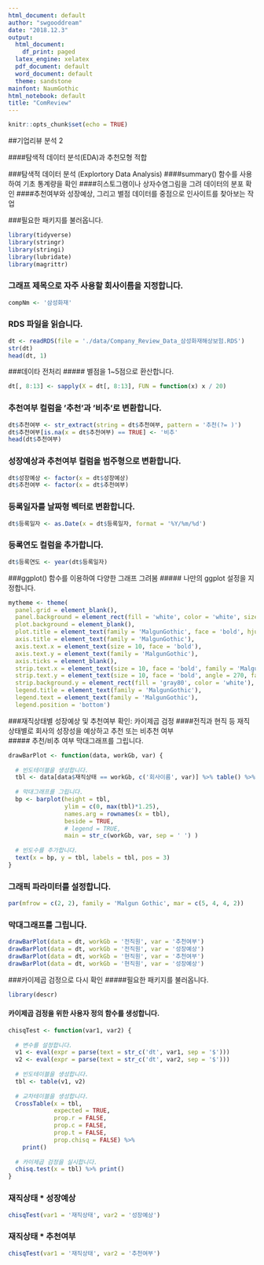 ```yaml
---
html_document: default
author: "swgooddream"
date: "2018.12.3"
output:
  html_document:
    df_print: paged
  latex_engine: xelatex
  pdf_document: default
  word_document: default
  theme: sandstone
mainfont: NaumGothic
html_notebook: default
title: "ComReview"
---
```


```r
knitr::opts_chunk$set(echo = TRUE)
```

##기업리뷰 분석 2

####탐색적 데이터 분석(EDA)과 추천모형 적합

###탐색적 데이터 분석 (Explortory Data Analysis)
####summary() 함수를 사용하여 기초 통계량을 확인
####히스토그램이나 상자수염그림을 그려 데이터의 분포 확인 
####추천여부와 성장예상, 그리고 별점 데이터를 중점으로 인사이트를 찾아보는 작업

###필요한 패키지를 불러옵니다.

```r
library(tidyverse)
library(stringr)
library(stringi)
library(lubridate)
library(magrittr)
```

### 그래프 제목으로 자주 사용할 회사이름을 지정합니다. 
```r
compNm <- '삼성화재'
```

### RDS 파일을 읽습니다. 
```r
dt <- readRDS(file = './data/Company_Review_Data_삼성화재해상보험.RDS')
str(dt)
head(dt, 1)
```

###데이타 전처리
##### 별점을 1~5점으로 환산합니다.
```r
dt[, 8:13] <- sapply(X = dt[, 8:13], FUN = function(x) x / 20)
```

### 추천여부 컬럼을 '추천'과 '비추'로 변환합니다.
```r
dt$추천여부 <- str_extract(string = dt$추천여부, pattern = '추천(?= )')
dt$추천여부[is.na(x = dt$추천여부) == TRUE] <- '비추'
head(dt$추천여부)
```

### 성장예상과 추천여부 컬럼을 범주형으로 변환합니다. 
```r
dt$성장예상 <- factor(x = dt$성장예상)
dt$추천여부 <- factor(x = dt$추천여부)
```

### 등록일자를 날짜형 벡터로 변환합니다.
```r
dt$등록일자 <- as.Date(x = dt$등록일자, format = '%Y/%m/%d')
```

### 등록연도 컬럼을 추가합니다. 
```r
dt$등록연도 <- year(dt$등록일자)
```

###ggplot() 함수를 이용하여 다양한 그래프 그려봄 
##### 나만의 ggplot 설정을 지정합니다.
```r
mytheme <- theme(
  panel.grid = element_blank(), 
  panel.background = element_rect(fill = 'white', color = 'white', size = 1.2), 
  plot.background = element_blank(), 
  plot.title = element_text(family = 'MalgunGothic', face = 'bold', hjust = 0.5, size = 14),
  axis.title = element_text(family = 'MalgunGothic'), 
  axis.text.x = element_text(size = 10, face = 'bold'), 
  axis.text.y = element_text(family = 'MalgunGothic'), 
  axis.ticks = element_blank(), 
  strip.text.x = element_text(size = 10, face = 'bold', family = 'MalgunGothic'), 
  strip.text.y = element_text(size = 10, face = 'bold', angle = 270, family = 'MalgunGothic'), 
  strip.background.y = element_rect(fill = 'gray80', color = 'white'),
  legend.title = element_text(family = 'MalgunGothic'),
  legend.text = element_text(family = 'MalgunGothic'),
  legend.position = 'bottom')
```

###재직상태별 성장예상 및 추천여부 확인: 카이제곱 검정
####전직과 현직 등 재직상태별로 회사의 성장성을 예상하고 추천 또는 비추천 여부  
##### 추천/비추 여부 막대그래프를 그립니다.
```r
drawBarPlot <- function(data, workGb, var) {
  
  # 빈도테이블을 생성합니다. 
  tbl <- data[data$재직상태 == workGb, c('회사이름', var)] %>% table() %>% t()
  
  # 막대그래프를 그립니다. 
  bp <- barplot(height = tbl, 
                ylim = c(0, max(tbl)*1.25), 
                names.arg = rownames(x = tbl),
                beside = TRUE, 
                # legend = TRUE, 
                main = str_c(workGb, var, sep = ' ') )
  
  # 빈도수를 추가합니다. 
  text(x = bp, y = tbl, labels = tbl, pos = 3)
}
```

### 그래픽 파라미터를 설정합니다. 
```r
par(mfrow = c(2, 2), family = 'Malgun Gothic', mar = c(5, 4, 4, 2))
```

### 막대그래프를 그립니다. 
```r
drawBarPlot(data = dt, workGb = '전직원', var = '추천여부')
drawBarPlot(data = dt, workGb = '전직원', var = '성장예상')
drawBarPlot(data = dt, workGb = '현직원', var = '추천여부')
drawBarPlot(data = dt, workGb = '현직원', var = '성장예상')
```

###카이제곱 검정으로 다시 확인
#####필요한 패키지를 불러옵니다.
```r
library(descr)
```

#### 카이제곱 검정을 위한 사용자 정의 함수를 생성합니다. 
```r
chisqTest <- function(var1, var2) {
  
  # 변수를 설정합니다. 
  v1 <- eval(expr = parse(text = str_c('dt', var1, sep = '$')))
  v2 <- eval(expr = parse(text = str_c('dt', var2, sep = '$')))
  
  # 빈도테이블을 생성합니다. 
  tbl <- table(v1, v2)
  
  # 교차테이블을 생성합니다. 
  CrossTable(x = tbl, 
             expected = TRUE, 
             prop.r = FALSE, 
             prop.c = FALSE, 
             prop.t = FALSE, 
             prop.chisq = FALSE) %>% 
    print()
  
  # 카이제곱 검정을 실시합니다. 
  chisq.test(x = tbl) %>% print()
}
```

### 재직상태 * 성장예상
```r
chisqTest(var1 = '재직상태', var2 = '성장예상')
```

### 재직상태 * 추천여부
```r
chisqTest(var1 = '재직상태', var2 = '추천여부')
```

